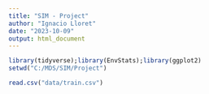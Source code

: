 ---
title: "SIM - Project"
author: "Ignacio Lloret"
date: "2023-10-09"
output: html_document
---

```{r setup, include=FALSE}
library(tidyverse);library(EnvStats);library(ggplot2)
setwd("C:/MDS/SIM/Project")


```



```{r read data}
read.csv("data/train.csv")

```

